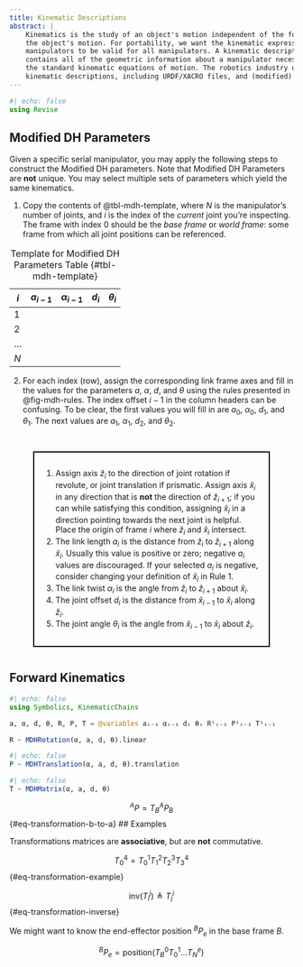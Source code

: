 ```yaml
---
title: Kinematic Descriptions
abstract: |
    Kinematics is the study of an object's motion independent of the forces that cause
    the object's motion. For portability, we want the kinematic expressions for robotic 
    manipulators to be valid for all manipulators. A kinematic description, in this context,
    contains all of the geometric information about a manipulator necessary to form
    the standard kinematic equations of motion. The robotics industry uses several standard
    kinematic descriptions, including URDF/XACRO files, and (modified) DH parameters.
---
```


```julia
#| echo: false
using Revise
```

## Modified DH Parameters

Given a specific serial manipulator, you may apply the following steps to construct the Modified DH parameters.
Note that Modified DH Parameters are **not** unique. You may select multiple sets of parameters which
yield the same kinematics. 

1. Copy the contents of @tbl-mdh-template, where $N$ is the manipulator's number of joints, 
and $i$ is the index of the *current* joint you're inspecting. The frame with index $0$
should be the _base frame_ or _world frame_: some frame from which all joint positions can 
be referenced.

| $i$ | $a_{i-1}$ | $\alpha_{i-1}$ | $d_i$ | $\theta_i$ |
|-----|-----------|----------------|-------|------------|
| 1   |           |                |       |            |
| 2   |           |                |       |            |
| ... |           |                |       |            |
| $N$ |           |                |       |            |

: Template for Modified DH Parameters Table {#tbl-mdh-template}

2. For each index (row), assign the corresponding link frame axes and fill in the values 
for the parameters $a$, $\alpha$, $d$, and $\theta$ using
the rules presented in @fig-mdh-rules. The index offset $i-1$ in the column headers can 
be confusing. To be clear, the first values you will fill in are $a_0$, $\alpha_0$, $d_1$,
and $\theta_1$. The next values are $a_1$, $\alpha_1$, $d_2$, and $\theta_2$.

:::{#fig-mdh-rules fig-cap="Rules for Selecting Modified DH Parameter Values" style="border: 2px solid black; padding: 1em; margin: 3em;"}
1. Assign axis $\hat{z}_i$ to the direction of joint rotation if revolute, or joint
translation if prismatic. Assign axis $\hat{x}_i$ in any direction that is **not** the 
direction of $\hat{z}_{i+1}$; if you can while satisfying this condition, assigning 
$\hat{x}_i$ in a direction pointing towards the next joint is helpful. Place the origin
of frame $i$ where $\hat{z}_i$ and $\hat{x}_i$ intersect.
2. The link length $a_{i}$ is the distance from $\hat{z}_i$ to $\hat{z}_{i+1}$ along 
$\hat{x}_i$. Usually this value is positive or zero; negative $a_i$ values are discouraged.
If your selected $a_i$ is negative, consider changing your definition of $\hat{x}_i$ in Rule $1$.
3. The link twist $\alpha_{i}$ is the angle from $\hat{z}_i$ to $\hat{z}_{i+1}$ about 
$\hat{x}_i$.
4. The joint offset $d_{i}$ is the distance from $\hat{x}_{i-1}$ to $\hat{x}_{i}$ along 
$\hat{z}_{i}$.
5. The joint angle $\theta_{i}$ is the angle from $\hat{x}_{i-1}$ to $\hat{x}_{i}$ about 
$\hat{z}_{i}$.
:::

## Forward Kinematics

```julia
#| echo: false
using Symbolics, KinematicChains

a, α, d, θ, R, P, T = @variables aᵢ₋₁ αᵢ₋₁ dᵢ θᵢ Rⁱᵢ₋₁ Pⁱᵢ₋₁ Tⁱᵢ₋₁

R ~ MDHRotation(α, a, d, θ).linear
```

```julia
#| echo: false
P ~ MDHTranslation(α, a, d, θ).translation
```

```julia
#| echo: false
T ~ MDHMatrix(α, a, d, θ)
```

$$
{}^AP = T_B^A P_B
$$ {#eq-transformation-b-to-a}
## Examples
 
Transformations matrices are **associative**, but are **not** commutative. 

$$
T_0^4 = T_0^1 T_1^2 T_2^3 T_3^4 
$$ {#eq-transformation-example}

$$
\text{inv}(T_i^j) \triangleq T_j^i
$$ {#eq-transformation-inverse}

We might want to know the end-effector position $^BP_e$ in the base frame $B$. 

$$
^BP_e = \text{position}(T_B^0 T_0^1 ... T_N^e)
$$


